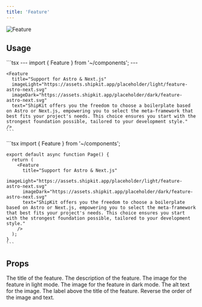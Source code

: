 ```yaml
---
title: 'Feature'
---
```


<img src="/images/feature.png" alt="Feature" />

## Usage

<Tabs>
  <Tab title="Astro">
    ```tsx
    ---
    import { Feature } from '~/components';
    ---
    
    <Feature
      title="Support for Astro & Next.js"
      imageLight="https://assets.shipkit.app/placeholder/light/feature-astro-next.svg"
      imageDark="https://assets.shipkit.app/placeholder/dark/feature-astro-next.svg"
      text="ShipKit offers you the freedom to choose a boilerplate based on Astro or Next.js, empowering you to select the meta-framework that best fits your project's needs. This choice ensures you start with the strongest foundation possible, tailored to your development style."
    />
    ```
  </Tab>

  <Tab title="Next.js">
    ```tsx
    import { Feature } from '~/components';

    export default async function Page() {
      return (
        <Feature
          title="Support for Astro & Next.js"
          imageLight="https://assets.shipkit.app/placeholder/light/feature-astro-next.svg"
          imageDark="https://assets.shipkit.app/placeholder/dark/feature-astro-next.svg"
          text="ShipKit offers you the freedom to choose a boilerplate based on Astro or Next.js, empowering you to select the meta-framework that best fits your project's needs. This choice ensures you start with the strongest foundation possible, tailored to your development style."
        />
      );
    }
    ```
  </Tab>
</Tabs>

## Props

<ResponseField name="title" type="string" required>
  The title of the feature.
</ResponseField>

<ResponseField name="text" type="string" required>
  The description of the feature.
</ResponseField>

<ResponseField name="imageLight" type="string">
  The image for the feature in light mode.
</ResponseField>

<ResponseField name="imageDark" type="string">
  The image for the feature in dark mode.
</ResponseField>

<ResponseField name="alt" type="string">
  The alt text for the image.
</ResponseField>

<ResponseField name="label" type="string">
  The label above the title of the feature.
</ResponseField>

<ResponseField name="reverse" type="boolean">
  Reverse the order of the image and text.
</ResponseField>
